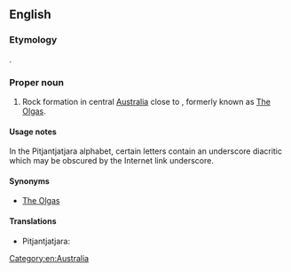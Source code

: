 {{also|Kata Tjuṯa}}
==English==

===Etymology===
{{etyl|pjt|en}} {{unicode|[[Kata Tjuṯa]]}}.

===Proper noun===
{{en-proper noun}}

# Rock formation in central [[Australia]] close to {{unicode|[[Uluṟu]]}}, formerly known as [[The Olgas]].

====Usage notes====
In the Pitjantjatjara alphabet, certain letters contain an underscore diacritic which may be obscured by the Internet link underscore.

====Synonyms====
* [[The Olgas]]

====Translations====
{{trans-top|rock formation}}
* Pitjantjatjara: {{unicode|[[Kata Tjuṯa]]}}
{{trans-mid}}
{{trans-bottom}}

[[Category:en:Australia]]